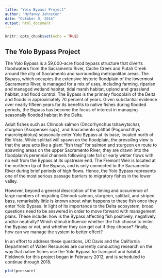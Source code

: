 ```yaml
---
title: "Yolo Bypass Project"
author: "Myfanwy Johnston"
date: "October 9, 2016"
output: html_document
---
```


```r
knitr::opts_chunk$set(echo = TRUE)
```

## The Yolo Bypass Project

The Yolo Bypass is a 59,000-acre flood bypass structure that diverts floodwaters from the Sacramento River, Cache Creek and Putah Creek around the city of Sacramento and surrounding metropolitan areas. The Bypass, which occupies the extensive historic floodplain of the lowermost Sacramento River, is managed for a mix of uses, including farming, riparian and managed wetland habitat, tidal marsh habitat, upland and grassland habitat, and flood control. The Bypass is the primary floodplain of the Delta and floods in approximately 70 percent of years. Given substantial evidence over nearly fifteen years for its benefits to native fishes during flooded periods, the Bypass has become the focus of interest in managing seasonally flooded habitat in the Delta.

Adult fishes such as Chinook salmon (Oncorhynchus tshawytscha), sturgeon (Ascipenser spp.), and Sacramento splittail (Pogonichthys macrolepidotus) seasonally enter Yolo Bypass at its base, located north of Rio Vista. While splittail will spawn on the floodplain, the prevailing view is that the area acts like a giant “fish trap” for salmon and sturgeon en route to spawning areas on the upper Sacramento River; they are drawn into the floodplain’s perennial channels following late fall or early winter flows with no exit from the Bypass at its upstream end. The Fremont Weir is located at the northern tip of the Bypass, and is only connected to the Sacramento River during brief periods of high flows. Hence, the Yolo Bypass represents one of the most serious passage barriers to migratory fishes in the lower valley.

However, beyond a general description of the timing and occurrence of large numbers of migrating Chinook salmon, sturgeon, splittail, and striped bass, remarkably little is known about what happens to these fish once they enter Yolo Bypass. In light of its importance to the Delta ecosystem, broad questions need to be answered in order to move forward with management plans. These include: how is the Bypass affecting fish positively, negatively, and/or neutrally? Which stimuli influence whether the fish choose to enter the Bypass or not, and whether they can get out if they choose? Finally, how can we manage the system to better effect?

In an effort to address these questions, UC Davis and the California Department of Water Resources are currently conducting research on the way that native fishes use the Yolo Bypass for transport and habitat. Fieldwork for this project began in February 2012, and is scheduled to continue through 2018.

```r
plot(pressure)
```

